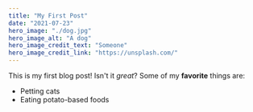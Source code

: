 ```yaml
---
title: "My First Post"
date: "2021-07-23"
hero_image: "./dog.jpg"
hero_image_alt: "A dog"
hero_image_credit_text: "Someone"
hero_image_credit_link: "https://unsplash.com/"
---
```

This is my first blog post! Isn't it *great*?
Some of my **favorite** things are:
* Petting cats
* Eating potato-based foods
